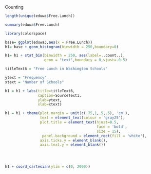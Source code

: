 Counting

```{r}
length(unique(eduwa$Free.Lunch))
```

```{r}
summary(eduwa$Free.Lunch)
```

```{r}
library(colorspace)

base= ggplot(eduwa3,aes(x = Free.Lunch))  
h1= base + geom_histogram(binwidth = 250,boundary=0)

h1= h1 + stat_bin(binwidth = 250, aes(label=..count..), 
                  geom = "text",boundary = 0,vjust=-0.5)

titleText6 = "Free Lunch in Washington Schools"

ytext = "Frequency"
xtext = "Number of Schools"

h1 = h1 + labs(title=titleText6,
               caption=SourceText1,
               ylab=ytext,
               xlab=xtext)

h1 = h1 + theme(plot.margin = unit(c(.75,1,.5,.5), 'cm'),
                text = element_text(colour = 'gray25'),
                plot.title = element_text(hjust=0.5,
                                          face = 'bold',
                                          size = 15),
                 panel.background = element_rect(fill = 'white'),
                axis.ticks.y = element_blank(),
                axis.text.y = element_blank())
                



h1 + coord_cartesian(ylim = c(0, 2000)) 


```


